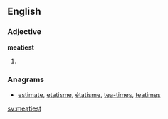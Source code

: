 ==English==

===Adjective===
'''meatiest'''

# {{superlative of|meaty}}

===Anagrams===
* [[estimate#English|estimate]], [[etatisme#English|etatisme]], [[étatisme#English|étatisme]], [[tea-times#English|tea-times]], [[teatimes#English|teatimes]]

[[sv:meatiest]]